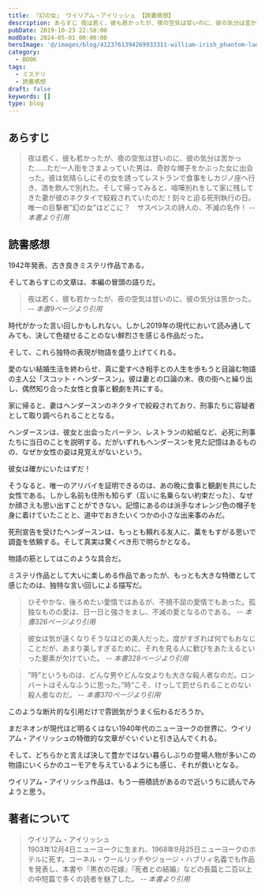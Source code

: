 ```yaml
---
title: 『幻の女』 ウイリアム・アイリッシュ 【読書感想】
description: あらすじ 夜は若く、彼も若かったが、夜の空気は甘いのに、彼の気分は苦かった……ただ一人街をさまよっていた男は、奇妙な帽子をかぶった女に出会った。彼は気晴らしにその女を誘ってレストランで食事をしカジノ座へ行き、酒を飲んで別れた。そして帰ってみると、喧嘩別れをして家に残してきた妻が彼のネクタイで絞殺されていたのだ！
pubDate: 2019-10-23 22:58:00
modDate: 2024-05-01 00:00:00
heroImage: '@/images/blog/4123761394269933311-william-irish_phantom-lady.webp'
category:
  - BOOK
tags:
  - ミステリ
  - 読書感想
draft: false
keywords: []
type: blog
---
```


## あらすじ

> 夜は若く、彼も若かったが、夜の空気は甘いのに、彼の気分は苦かった……ただ一人街をさまよっていた男は、奇妙な帽子をかぶった女に出会った。彼は気晴らしにその女を誘ってレストランで食事をしカジノ座へ行き、酒を飲んで別れた。そして帰ってみると、喧嘩別れをして家に残してきた妻が彼のネクタイで絞殺されていたのだ！刻々と迫る死刑執行の日。唯一の目撃者”幻の女”はどこに？　サスペンスの詩人の、不滅の名作！ <cite>-- 本書より引用</cite>

## 読書感想

1942年発表、古き良きミステリ作品である。

そしてあらすじの文章は、本編の冒頭の語りだ。

> 夜は若く、彼も若かったが、夜の空気は甘いのに、彼の気分は苦かった。 <cite>-- 本書9ページより引用</cite>

時代がかった言い回しかもしれない。しかし2019年の現代において読み通してみても、決して色褪せることのない鮮烈さを感じる作品だった。

そして、これら独特の表現が物語を盛り上げてくれる。

愛のない結婚生活を終わらせ、真に愛すべき相手との人生を歩もうと目論む物語の主人公「スコット・ヘンダースン」。彼は妻との口論の末、夜の街へと繰り出し、偶然知り合った女性と食事と観劇を共にする。

家に帰ると、妻はヘンダースンのネクタイで絞殺されており、刑事たちに容疑者として取り調べられることとなる。

ヘンダースンは、彼女と出会ったバーテン、レストランの給紙など、必死に刑事たちに当日のことを説明する。だがいずれもヘンダースンを見た記憶はあるものの、なぜか女性の姿は見覚えがないという。

彼女は確かにいたはずだ！

そうなると、唯一のアリバイを証明できるのは、あの晩に食事と観劇を共にした女性である。しかし名前も住所も知らず（互いに名乗らない約束だった）、なぜか顔さえも思い出すことができない。記憶にあるのは派手なオレンジ色の帽子を身に着けていたことと、道中でおきたいくつかの小さな出来事のみだ。

死刑宣告を受けたヘンダースンは、もっとも頼れる友人に、藁をもすがる思いで調査を依頼する。そして真実は驚くべき形で明らかとなる。

物語の筋としてはこのような具合だ。

ミステリ作品として大いに楽しめる作品であったが、もっとも大きな特徴として感じたのは、独特な言い回しによる描写だ。

> ひそやかな、後ろめたい愛情ではあるが、不撓不屈の愛情でもあった。孤独なものの愛は、日一日と強さをまし、不滅の愛となるのである。 <cite>-- 本書326ページより引用</cite>

> 彼女は気が遠くなりそうなほどの美人だった。度がすぎれば何でもおなじことだが、あまり美しすぎるために、それを見る人に歓びをあたえるといった要素が欠けていた。 <cite>-- 本書328ページより引用</cite>

> ”時”というものは、どんな男やどんな女よりも大きな殺人者なのだ。ロンバートはそんなふうに思った。”時”こそ、けっして罰せられることのない殺人者なのだ。 <cite>-- 本書370ページより引用</cite>

このような断片的な引用だけで雰囲気がうまく伝わるだろうか。

まだネオンが現代ほど明るくはない1940年代のニューヨークの世界に、ウイリアム・アイリッシュの特徴的な文章がぐいぐいと引き込んでくれる。

そして、どちらかと言えば決して豊かではない暮らしぶりの登場人物が多いこの物語にいくらかのユーモアを与えているようにも感じ、それが救いとなる。

ウイリアム・アイリッシュ作品は、もう一冊積読があるので近いうちに読んでみようと思う。

<div class='not-prose'>
  <div data-vc_mylinkbox_id='886753424'></div>
</div>

## 著者について

> ウイリアム・アイリッシュ<br />
> 1903年12月4日ニューヨークに生まれ、1968年9月25日ニューヨークのホテルに死す。コーネル・ウールリッチやジョージ・ハブリィ名義でも作品を発表し、本書や『黒衣の花嫁』『死者との結婚』などの長篇と二百以上の中短篇で多くの読者を魅了した。 <cite>-- 本書より引用</cite>
